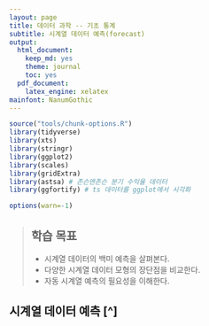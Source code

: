 ```yaml
---
layout: page
title: 데이터 과학 -- 기초 통계
subtitle: 시계열 데이터 예측(forecast)
output:
  html_document: 
    keep_md: yes
    theme: journal
    toc: yes
  pdf_document:
    latex_engine: xelatex
mainfont: NanumGothic
---
```



```r
source("tools/chunk-options.R") 
library(tidyverse)
library(xts)
library(stringr)
library(ggplot2)
library(scales)
library(gridExtra)
library(astsa) # 존슨앤존슨 분기 수익율 데이터
library(ggfortify) # ts 데이터를 ggplot에서 시각화

options(warn=-1)
```
> ## 학습 목표 {.objectives}
>
> * 시계열 데이터의 백미 예측을 살펴본다.
> * 다양한 시계열 데이터 모형의 장단점을 비교한다.
> * 자동 시계열 예측의 필요성을 이해한다.


## 시계열 데이터 예측 [^]


